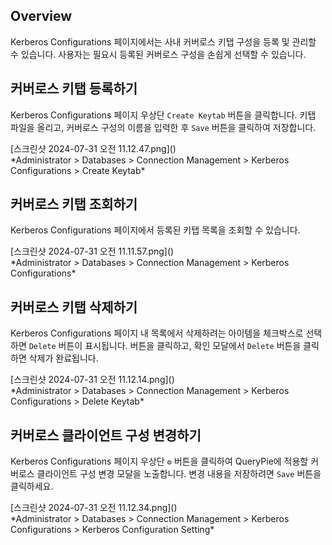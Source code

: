 ## Overview
Kerberos Configurations 페이지에서는 사내 커버로스 키탭 구성을 등록 및 관리할 수 있습니다. 사용자는 필요시 등록된 커버로스 구성을 손쉽게 선택할 수 있습니다.

## 커버로스 키탭 등록하기
Kerberos Configurations 페이지 우상단 `Create Keytab` 버튼을 클릭합니다. 키탭 파일을 올리고, 커버로스 구성의 이름을 입력한 후 `Save` 버튼을 클릭하여 저장합니다.

<p align="center">
<div>[스크린샷 2024-07-31 오전 11.12.47.png]()</div>
*Administrator &gt; Databases &gt; Connection Management &gt; Kerberos Configurations &gt; Create Keytab*
</p>



## 커버로스 키탭 조회하기
Kerberos Configurations 페이지에서 등록된 키탭 목록을 조회할 수 있습니다.

<p align="center">
<div>[스크린샷 2024-07-31 오전 11.11.57.png]()</div>
*Administrator &gt; Databases &gt; Connection Management &gt; Kerberos Configurations*
</p>



## 커버로스 키탭 삭제하기
Kerberos Configurations 페이지 내 목록에서 삭제하려는 아이템을 체크박스로 선택하면 `Delete` 버튼이 표시됩니다. 버튼을 클릭하고, 확인 모달에서 `Delete` 버튼을 클릭하면 삭제가 완료됩니다.

<p align="center">
<div>[스크린샷 2024-07-31 오전 11.12.14.png]()</div>
*Administrator &gt; Databases &gt; Connection Management &gt; Kerberos Configurations &gt; Delete Keytab*
</p>



## 커버로스 클라이언트 구성 변경하기
Kerberos Configurations 페이지 우상단 `⚙️` 버튼을 클릭하여 QueryPie에 적용할 커버로스 클라이언트 구성 변경 모달을 노출합니다. 변경 내용을 저장하려면 `Save` 버튼을 클릭하세요.

<p align="center">
<div>[스크린샷 2024-07-31 오전 11.12.34.png]()</div>
*Administrator &gt; Databases &gt; Connection Management &gt; Kerberos Configurations &gt; Kerberos Configuration Setting*
</p>


